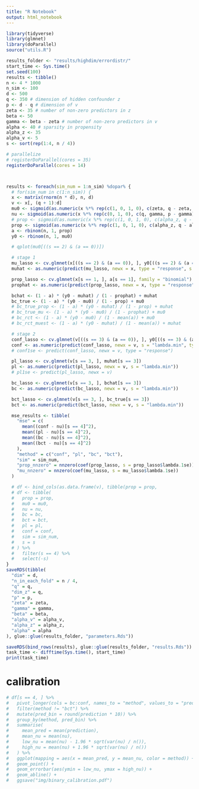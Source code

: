 ```yaml
---
title: "R Notebook"
output: html_notebook
---
```



```r
library(tidyverse)
library(glmnet)
library(doParallel)
source("utils.R")

results_folder <- "results/highdim/errordistr/"
start_time <- Sys.time()
set.seed(100)
results <- tibble()
n <- 4 * 1000
n_sim <- 100
d <- 500
q <- 350 # dimension of hidden confounder z
p <- d - q # dimension of v
zeta <- 35 # number of non-zero predictors in z
beta <- 50
gamma <- beta - zeta # number of non-zero predictors in v
alpha <- 40 # sparsity in propensity
alpha_z <- 35
alpha_v <- 5
s <- sort(rep(1:4, n / 4))

# parallelize
# registerDoParallel(cores = 35)
registerDoParallel(cores = 14)



results <- foreach(sim_num = 1:n_sim) %dopar% {
  # for(sim_num in c(1:n_sim)) {
  x <- matrix(rnorm(n * d), n, d)
  v <- x[, (q + 1):d]
  mu0 <- sigmoid(as.numeric(x %*% rep(c(1, 0, 1, 0), c(zeta, q - zeta, gamma, p - gamma))) / sqrt(beta * 0.01))
  nu <- sigmoid(as.numeric(x %*% rep(c(0, 1, 0), c(q, gamma, p - gamma))) / sqrt(beta * 0.01))
  # prop <- sigmoid(as.numeric(x %*% rep(c(1, 0, 1, 0), c(alpha_z, q - alpha_z, alpha_v, p - alpha_v))) / sqrt(4 * alpha)) # achieves expected behavior
  prop <- sigmoid(as.numeric(x %*% rep(c(1, 0, 1, 0), c(alpha_z, q - alpha_z, alpha_v, p - alpha_v))) / sqrt(alpha))
  a <- rbinom(n, 1, prop)
  y0 <- rbinom(n, 1, mu0)

  # qplot(mu0[((s == 2) & (a == 0))])

  # stage 1
  mu_lasso <- cv.glmnet(x[((s == 2) & (a == 0)), ], y0[((s == 2) & (a == 0))], family = "binomial")
  muhat <- as.numeric(predict(mu_lasso, newx = x, type = "response", s = "lambda.min"))

  prop_lasso <- cv.glmnet(x[s == 1, ], a[s == 1], family = "binomial")
  prophat <- as.numeric(predict(prop_lasso, newx = x, type = "response", s = "lambda.min"))

  bchat <- (1 - a) * (y0 - muhat) / (1 - prophat) + muhat
  bc_true <- (1 - a) * (y0 - mu0) / (1 - prop) + mu0
  # bc_true_prop <- (1 - a) * (y0 - muhat) / (1 - prop) + muhat
  # bc_true_mu <- (1 - a) * (y0 - mu0) / (1 - prophat) + mu0
  # bc_rct <- (1 - a) * (y0 - mu0) / (1 - mean(a)) + mu0
  # bc_rct_muest <- (1 - a) * (y0 - muhat) / (1 - mean(a)) + muhat

  # stage 2
  conf_lasso <- cv.glmnet(v[((s == 3) & (a == 0)), ], y0[((s == 3) & (a == 0))], family = "binomial")
  conf <- as.numeric(predict(conf_lasso, newx = v, s = "lambda.min", type = "response"))
  # conf1se <- predict(conf_lasso, newx = v, type = "response")

  pl_lasso <- cv.glmnet(v[s == 3, ], muhat[s == 3])
  pl <- as.numeric(predict(pl_lasso, newx = v, s = "lambda.min"))
  # pl1se <- predict(pl_lasso, newx = v)

  bc_lasso <- cv.glmnet(v[s == 3, ], bchat[s == 3])
  bc <- as.numeric(predict(bc_lasso, newx = v, s = "lambda.min"))

  bct_lasso <- cv.glmnet(v[s == 3, ], bc_true[s == 3])
  bct <- as.numeric(predict(bct_lasso, newx = v, s = "lambda.min"))

  mse_results <- tibble(
    "mse" = c(
      mean((conf - nu)[s == 4]^2),
      mean((pl - nu)[s == 4]^2),
      mean((bc - nu)[s == 4]^2),
      mean((bct - nu)[s == 4]^2)
    ),
    "method" = c("conf", "pl", "bc", "bct"),
    "sim" = sim_num,
    "prop_nnzero" = nnzero(coef(prop_lasso, s = prop_lasso$lambda.1se)),
    "mu_nnzero" = nnzero(coef(mu_lasso, s = mu_lasso$lambda.1se))
  )

  # df <- bind_cols(as.data.frame(v), tibble(prop = prop,
  # df <- tibble(
  #   prop = prop,
  #   mu0 = mu0,
  #   nu = nu,
  #   bc = bc,
  #   bct = bct,
  #   pl = pl,
  #   conf = conf,
  #   sim = sim_num,
  #   s = s
  # ) %>%
  #   filter(s == 4) %>%
  #   select(-s)
}
saveRDS(tibble(
  "dim" = d,
  "n_in_each_fold" = n / 4,
  "q" = q,
  "dim_z" = q,
  "p" = p,
  "zeta" = zeta,
  "gamma" = gamma,
  "beta" = beta,
  "alpha_v" = alpha_v,
  "alpha_z" = alpha_z,
  "alpha" = alpha
), glue::glue(results_folder, "parameters.Rds"))

saveRDS(bind_rows(results), glue::glue(results_folder, "results.Rds"))
task_time <- difftime(Sys.time(), start_time)
print(task_time)
```

# calibration 
```r
# df[s == 4, ] %>%
#   pivot_longer(cols = bc:conf, names_to = "method", values_to = "prediction") %>%
#   filter(method != "bct") %>%
#   mutate(pred_bin = round(prediction * 10)) %>%
#   group_by(method, pred_bin) %>%
#   summarise(
#     mean_pred = mean(prediction),
#     mean_nu = mean(nu),
#     low_nu = mean(nu) - 1.96 * sqrt(var(nu) / n()),
#     high_nu = mean(nu) + 1.96 * sqrt(var(nu) / n())
#   ) %>%
#   ggplot(mapping = aes(x = mean_pred, y = mean_nu, color = method)) +
#   geom_point() +
#   geom_errorbar(aes(ymin = low_nu, ymax = high_nu)) +
#   geom_abline() +
#   ggsave("img/binary_calibration.pdf")
```

<!-- ```{r}  -->
<!-- df[s == 4, ] %>% -->
<!--   pivot_longer(cols = bc:conf, names_to = "method", values_to = "prediction") %>% -->
<!--   mutate(diff = nu - prediction) %>% -->
<!--   filter(method != "bct") %>% -->
<!--   ggplot(mapping = aes(x = nu, y = prediction, color = method)) + -->
<!--   geom_point() + -->
<!--   geom_abline(y = x) -->
<!-- ``` -->

<!-- ```{r}  -->
<!-- df[s == 4, ] %>% -->
<!--   mutate(sum_v = rowSums(select(., contains("V")))) %>% -->
<!--   pivot_longer(cols = bc:conf, names_to = "method", values_to = "prediction") %>% -->
<!--   mutate( -->
<!--     diff = nu - prediction, -->
<!--     abs_diff = abs(nu - prediction) -->
<!--   ) %>% -->
<!--   filter(method != "bct") %>% -->
<!--   ggplot(mapping = aes(x = sum_v, y = diff, color = method)) + -->
<!--   geom_point() -->
<!-- ``` -->
